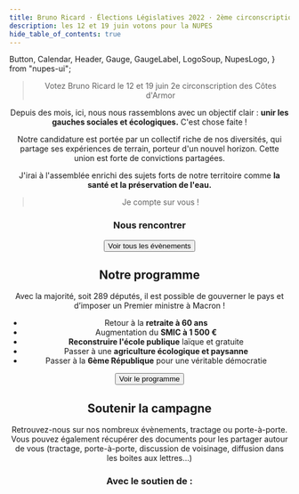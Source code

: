 ```yaml
---
title: Bruno Ricard · Élections Législatives 2022 · 2ème circonscription des Côtes d'Armor
description: les 12 et 19 juin votons pour la NUPES
hide_table_of_contents: true
---
```


  Button,
  Calendar,
  Header,
  Gauge,
  GaugeLabel,
  LogoSoup,
  NupesLogo,
} from "nupes-ui";

<NupesLogo />

<Header
  src={require("../../static/img/binome_2202.jpg").default}
  alt="Votez Bruno Ricard pour la Nouvelle Union Populaire Écologique et Sociale"
  sources={[
    {
      srcSet: require("../../static/img/binome_2202.jpg").default,
      type: "image/jpg",
    }
  ]}
/>

> Votez Bruno Ricard le 12 et 19 juin
> 2e circonscription des Côtes d'Armor

Depuis des mois, ici, nous nous rassemblons avec un objectif clair : **unir les gauches sociales et écologiques.**
C'est chose faite !

Notre candidature est portée par un collectif riche de nos diversités, qui partage ses expériences de terrain, porteur d'un nouvel horizon.
Cette union est forte de convictions partagées.

J'irai à l'assemblée enrichi des sujets forts de notre territoire comme **la santé et la
préservation de l'eau.**

> Je compte sur vous !


### Nous rencontrer

<Calendar
  googleApiKey="AIzaSyCIliSSjT42WLmCaorjNeovyU50E_B6AM0"
  calendarId="com.nupes2202@gmail.com"
  limit={6}
  link="/nupes-2202/agenda"
  preview
/>
<div className="btn-container">
  <Button
    as="a"
    href="/nupes-2202/agenda"
    variant="secondary"
    className="calendar-btn-link"
  >
    Voir tous les évènements
  </Button>
</div>

## Notre programme

Avec la majorité, soit 289 députés, il est possible de gouverner le pays
et d’imposer un Premier ministre à Macron !

- Retour à la **retraite à 60 ans**
- Augmentation du **SMIC à 1 500 €**
- **Reconstruire l'école publique** laïque et gratuite
- Passer à une **agriculture écologique et paysanne**
- Passer à la **6ème République** pour une véritable démocratie

<div className="btn-container">
  <Button
    as="a"
    href="/nupes-2202/notre-programme"
    variant="secondary"
    className="calendar-btn-link"
  >
    Voir le programme
  </Button>
</div>

## Soutenir la campagne

Retrouvez-nous sur nos nombreux évènements, tractage ou porte-à-porte. Vous pouvez également récupérer des documents pour les partager autour de vous (tractage, porte-à-porte, discussion de voisinage, diffusion dans les boites aux lettres…)

### Avec le soutien de :

<LogoSoup />
